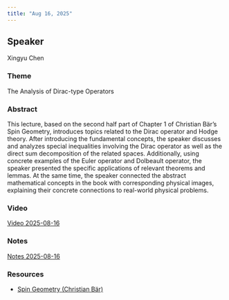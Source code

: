 ```yaml
---
title: "Aug 16, 2025"
---
```


## Speaker
Xingyu Chen

### Theme
The Analysis of Dirac-type Operators

### Abstract
This lecture, based on the second half part of Chapter 1 of Christian Bär's Spin Geometry, introduces topics related to the Dirac operator and Hodge theory. After introducing the fundamental concepts, the speaker discusses and analyzes special inequalities involving the Dirac operator as well as the direct sum decomposition of the related spaces. Additionally, using concrete examples of the Euler operator and Dolbeault operator, the speaker presented the specific applications of relevant theorems and lemmas. At the same time, the speaker connected the abstract mathematical concepts in the book with corresponding physical images, explaining their concrete connections to real-world physical problems.

### Video
[Video 2025-08-16](https://drive.google.com/file/d/1WhzQOmr3K7RVWMyvgHs6xkxiM3jN5O88/view?usp=sharing)

### Notes
[Notes 2025-08-16](https://drive.google.com/file/d/1JQhirfpmIGxNQ8sT_B2GIvfUfj6zjivP/view?usp=sharing)

### Resources
- [Spin Geometry (Christian Bär)](https://drive.google.com/file/d/1GbkRLjgx5aitNtW42gnpcq4Xt0zwyZIe/view?usp=sharing)